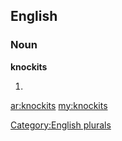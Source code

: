 ==English==

===Noun===
'''knockits'''

# {{plural of|[[knockit]]}}

[[Category:English plurals]]

[[ar:knockits]]
[[my:knockits]]